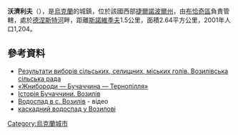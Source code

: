{{coord|48|51|19|N|25|18|41|E|scale:30000|display=title}}

'''沃濟利夫'''（{{lang-uk|Возилів}}），是[[烏克蘭|烏克蘭]]的城鎮，位於該國西部[[捷爾諾波爾州|捷爾諾波爾州]]，由[[布恰奇區|布恰奇區]]負責管轄，處於[[德涅斯特河|德涅斯特河]]畔，距離[[斯諾維季夫|斯諾維季夫]]1.5公里，面積2.64平方公里，2001年人口1,204。

==參考資料==
*[http://www.cvk.gov.ua/pls/vm2010/WM02814?PID112=61&PID102=10081&PF7691=10081&PT001F01=801&rej=0&pt00_t001f01=801 Результати виборів сільських, селищних, міських голів. Возилівська сільська рада] {{Wayback|url=http://www.cvk.gov.ua/pls/vm2010/WM02814?PID112=61&PID102=10081&PF7691=10081&PT001F01=801&rej=0&pt00_t001f01=801 |date=20150923222930 }}
* [http://zhnyborody.te.ua/ «Жнибороди — Бучаччина — Тернопілля»] {{Wayback|url=http://zhnyborody.te.ua/ |date=20170512162123 }}
* [https://web.archive.org/web/20160128094809/http://history.buchach.net/%D0%B2%D0%BE%D0%B7%D0%B8%D0%BB%D1%96%D0%B2/ Історія Бучаччини. Возилів]
* [https://www.youtube.com/watch?v=6NtxJiG5Gwc Водоспад в с. Возилів] {{Wayback|url=https://www.youtube.com/watch?v=6NtxJiG5Gwc |date=20160326110717 }}- відео
* [http://tinigard.info/2010/02/01/vozyliv-cascade-waterfall/ каскадний водоспад у Возилові] {{Wayback|url=http://tinigard.info/2010/02/01/vozyliv-cascade-waterfall/ |date=20160305120103 }}

{{Ukraine-geo-stub}}
[[Category:烏克蘭城市|Category:烏克蘭城市]]